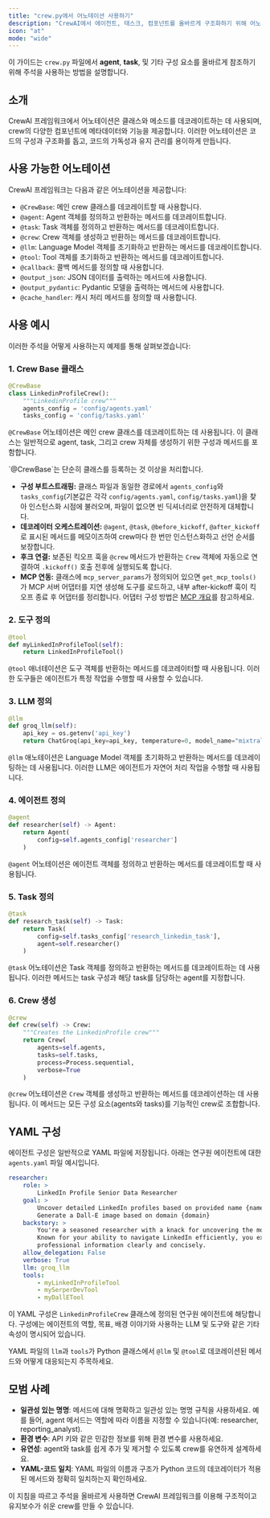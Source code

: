 ```yaml
---
title: "crew.py에서 어노테이션 사용하기"
description: "CrewAI에서 에이전트, 태스크, 컴포넌트를 올바르게 구조화하기 위해 어노테이션을 사용하는 방법을 알아보세요."
icon: "at"
mode: "wide"
---
```


이 가이드는 `crew.py` 파일에서 **agent**, **task**, 및 기타 구성 요소를 올바르게 참조하기 위해 주석을 사용하는 방법을 설명합니다.

## 소개

CrewAI 프레임워크에서 어노테이션은 클래스와 메소드를 데코레이트하는 데 사용되며, crew의 다양한 컴포넌트에 메타데이터와 기능을 제공합니다. 이러한 어노테이션은 코드의 구성과 구조화를 돕고, 코드의 가독성과 유지 관리를 용이하게 만듭니다.

## 사용 가능한 어노테이션

CrewAI 프레임워크는 다음과 같은 어노테이션을 제공합니다:

- `@CrewBase`: 메인 crew 클래스를 데코레이트할 때 사용합니다.
- `@agent`: Agent 객체를 정의하고 반환하는 메서드를 데코레이트합니다.
- `@task`: Task 객체를 정의하고 반환하는 메서드를 데코레이트합니다.
- `@crew`: Crew 객체를 생성하고 반환하는 메서드를 데코레이트합니다.
- `@llm`: Language Model 객체를 초기화하고 반환하는 메서드를 데코레이트합니다.
- `@tool`: Tool 객체를 초기화하고 반환하는 메서드를 데코레이트합니다.
- `@callback`: 콜백 메서드를 정의할 때 사용합니다.
- `@output_json`: JSON 데이터를 출력하는 메서드에 사용합니다.
- `@output_pydantic`: Pydantic 모델을 출력하는 메서드에 사용합니다.
- `@cache_handler`: 캐시 처리 메서드를 정의할 때 사용합니다.

## 사용 예시

이러한 주석을 어떻게 사용하는지 예제를 통해 살펴보겠습니다:

### 1. Crew Base 클래스

```python
@CrewBase
class LinkedinProfileCrew():
    """LinkedinProfile crew"""
    agents_config = 'config/agents.yaml'
    tasks_config = 'config/tasks.yaml'
```

`@CrewBase` 어노테이션은 메인 crew 클래스를 데코레이트하는 데 사용됩니다. 이 클래스는 일반적으로 agent, task, 그리고 crew 자체를 생성하기 위한 구성과 메서드를 포함합니다.

<Tip>
`@CrewBase`는 단순히 클래스를 등록하는 것 이상을 처리합니다.

- **구성 부트스트래핑:** 클래스 파일과 동일한 경로에서 `agents_config`와 `tasks_config`(기본값은 각각 `config/agents.yaml`, `config/tasks.yaml`)을 찾아 인스턴스화 시점에 불러오며, 파일이 없으면 빈 딕셔너리로 안전하게 대체합니다.
- **데코레이터 오케스트레이션:** `@agent`, `@task`, `@before_kickoff`, `@after_kickoff`로 표시된 메서드를 메모이즈하여 crew마다 한 번만 인스턴스화하고 선언 순서를 보장합니다.
- **후크 연결:** 보존된 킥오프 훅을 `@crew` 메서드가 반환하는 `Crew` 객체에 자동으로 연결하여 `.kickoff()` 호출 전후에 실행되도록 합니다.
- **MCP 연동:** 클래스에 `mcp_server_params`가 정의되어 있으면 `get_mcp_tools()`가 MCP 서버 어댑터를 지연 생성해 도구를 로드하고, 내부 after-kickoff 훅이 킥오프 종료 후 어댑터를 정리합니다. 어댑터 구성 방법은 [MCP 개요](/ko/mcp/overview)를 참고하세요.
</Tip>

### 2. 도구 정의

```python
@tool
def myLinkedInProfileTool(self):
    return LinkedInProfileTool()
```

`@tool` 애너테이션은 도구 객체를 반환하는 메서드를 데코레이터할 때 사용됩니다. 이러한 도구들은 에이전트가 특정 작업을 수행할 때 사용할 수 있습니다.

### 3. LLM 정의

```python
@llm
def groq_llm(self):
    api_key = os.getenv('api_key')
    return ChatGroq(api_key=api_key, temperature=0, model_name="mixtral-8x7b-32768")
```

`@llm` 애노테이션은 Language Model 객체를 초기화하고 반환하는 메서드를 데코레이팅하는 데 사용됩니다. 이러한 LLM은 에이전트가 자연어 처리 작업을 수행할 때 사용됩니다.

### 4. 에이전트 정의

```python
@agent
def researcher(self) -> Agent:
    return Agent(
        config=self.agents_config['researcher']
    )
```

`@agent` 어노테이션은 에이전트 객체를 정의하고 반환하는 메서드를 데코레이트할 때 사용됩니다.

### 5. Task 정의

```python
@task
def research_task(self) -> Task:
    return Task(
        config=self.tasks_config['research_linkedin_task'],
        agent=self.researcher()
    )
```

`@task` 어노테이션은 Task 객체를 정의하고 반환하는 메서드를 데코레이트하는 데 사용됩니다. 이러한 메서드는 task 구성과 해당 task를 담당하는 agent를 지정합니다.

### 6. Crew 생성

```python
@crew
def crew(self) -> Crew:
    """Creates the LinkedinProfile crew"""
    return Crew(
        agents=self.agents,
        tasks=self.tasks,
        process=Process.sequential,
        verbose=True
    )
``` 

`@crew` 어노테이션은 `Crew` 객체를 생성하고 반환하는 메서드를 데코레이션하는 데 사용됩니다. 이 메서드는 모든 구성 요소(agents와 tasks)를 기능적인 crew로 조합합니다.

## YAML 구성

에이전트 구성은 일반적으로 YAML 파일에 저장됩니다. 아래는 연구원 에이전트에 대한 `agents.yaml` 파일 예시입니다.

```yaml
researcher:
    role: >
        LinkedIn Profile Senior Data Researcher
    goal: >
        Uncover detailed LinkedIn profiles based on provided name {name} and domain {domain}
        Generate a Dall-E image based on domain {domain}
    backstory: >
        You're a seasoned researcher with a knack for uncovering the most relevant LinkedIn profiles.
        Known for your ability to navigate LinkedIn efficiently, you excel at gathering and presenting
        professional information clearly and concisely.
    allow_delegation: False
    verbose: True
    llm: groq_llm
    tools:
        - myLinkedInProfileTool
        - mySerperDevTool
        - myDallETool
```

이 YAML 구성은 `LinkedinProfileCrew` 클래스에 정의된 연구원 에이전트에 해당합니다. 구성에는 에이전트의 역할, 목표, 배경 이야기와 사용하는 LLM 및 도구와 같은 기타 속성이 명시되어 있습니다.

YAML 파일의 `llm`과 `tools`가 Python 클래스에서 `@llm` 및 `@tool`로 데코레이션된 메서드와 어떻게 대응되는지 주목하세요.

## 모범 사례

- **일관성 있는 명명**: 메서드에 대해 명확하고 일관성 있는 명명 규칙을 사용하세요. 예를 들어, agent 메서드는 역할에 따라 이름을 지정할 수 있습니다(예: researcher, reporting_analyst).
- **환경 변수**: API 키와 같은 민감한 정보를 위해 환경 변수를 사용하세요.
- **유연성**: agent와 task를 쉽게 추가 및 제거할 수 있도록 crew를 유연하게 설계하세요.
- **YAML-코드 일치**: YAML 파일의 이름과 구조가 Python 코드의 데코레이터가 적용된 메서드와 정확히 일치하는지 확인하세요.

이 지침을 따르고 주석을 올바르게 사용하면 CrewAI 프레임워크를 이용해 구조적이고 유지보수가 쉬운 crew를 만들 수 있습니다.
